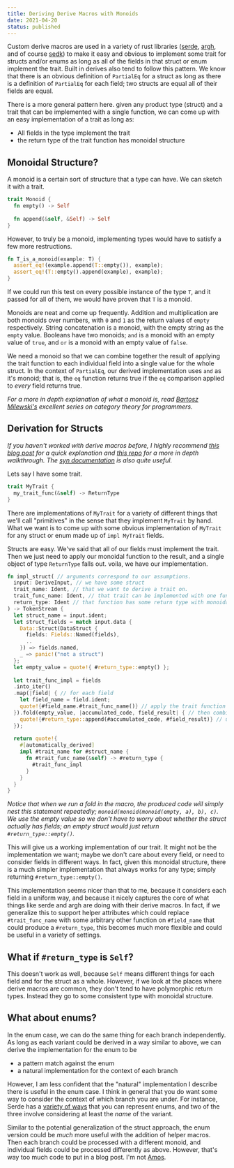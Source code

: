 ```yaml
---
title: Deriving Derive Macros with Monoids
date: 2021-04-20
status: published
---
```


Custom derive macros are used in a variety of rust libraries ([serde](https://serde.rs/), [argh](https://github.com/google/argh), and of course [sedk](https://github.com/schicks/sedk)) to make it easy and obvious to implement some trait for structs and/or enums as long as all of the fields in that struct or enum implement the trait. Built in derives also tend to follow this pattern. We know that there is an obvious definition of `PartialEq` for a struct as long as there is a definition of `PartialEq` for each field; two structs are equal all of their fields are equal. 

There is a more general pattern here. given any product type (struct) and a trait that can be implemented with a single function, we can come up with an easy implementation of a trait as long as:
- All fields in the type implement the trait
- the return type of the trait function has monoidal structure

## Monoidal Structure?
A monoid is a certain sort of structure that a type can have. We can sketch it with a trait.
```rust
trait Monoid {
  fn empty() -> Self
  
  fn append(&self, &Self) -> Self
}
```
However, to truly be a monoid, implementing types would have to satisfy a few more restructions. 
```rust
fn T_is_a_monoid(example: T) {
  assert_eq!(example.append(T::empty()), example);
  assert_eq!(T::empty().append(example), example);
}
```
If we could run this test on every possible instance of the type `T`, and it passed for all of them, we would have proven that `T` is a monoid.

Monoids are neat and come up frequently. Addition and multiplication are both monoids over numbers, with `0` and `1` as the return values of `empty` respectively. String concatenation is a monoid, with the empty string as the `empty` value. Booleans have two monoids; `and` is a monoid with an empty value of `true`, and `or` is a monoid with an empty value of `false`.

We need a monoid so that we can combine together the result of applying the trait function to each individual field into a single value for the whole struct. In the context of `PartialEq`, our derived implementation uses `and` as it's monoid; that is, the `eq` function returns true if the `eq` comparison applied to _every_ field returns true. 

_For a more in depth explanation of what a monoid is, read [Bartosz Milewski's](https://bartoszmilewski.com/2015/07/21/free-monoids/) excellent series on category theory for programmers._

## Derivation for Structs
_If you haven't worked with derive macros before, I highly recommend [this blog post](https://blog.turbo.fish/proc-macro-simple-derive/) for a quick explanation and [this repo](https://github.com/dtolnay/proc-macro-workshop) for a more in depth walkthrough. The [syn documentation](https://docs.rs/syn/0.15.26/syn/) is also quite useful._

Lets say I have some trait.
```rust
trait MyTrait {
  my_trait_func(&self) -> ReturnType
}
```
There are implementations of `MyTrait` for a variety of different things that we'll call "primitives" in the sense that they implement `MyTrait` by hand. What we want is to come up with some obvious implementation of `MyTrait` for any struct or enum made up of `impl MyTrait` fields.

Structs are easy. We've said that all of our fields must implement the trait. Then we just need to apply our monoidal function to the result, and a single object of type `ReturnType` falls out. voila, we have our implementation.

```rust
fn impl_struct( // arguments correspond to our assumptions.
  input: DeriveInput, // we have some struct
  trait_name: Ident, // that we want to derive a trait on.
  trait_func_name: Ident, // that trait can be implemented with one function.
  return_type: Ident // that function has some return type with monoidal structure
) -> TokenStream {
  let struct_name = input.ident;
  let struct_fields = match input.data {
    Data::Struct(DataStruct {
      fields: Fields::Named(fields),
      ..
    }) => fields.named,
    _ => panic!("not a struct")
  };
  let empty_value = quote!{ #return_type::empty() };
  
  let trait_func_impl = fields
  .into_iter()
  .map(|field| { // for each field
    let field_name = field.ident;
    quote!{#field_name.#trait_func_name()} // apply the trait function to get some instance of #return_type
  }).fold(empty_value, |accumulated_code, field_result| { // then combine the results
    quote!{#return_type::append(#accumulated_code, #field_result)} // using the binary function from the monoid over #return_type
  });
  
  return quote!{
    #[automatically_derived]
    impl #trait_name for #struct_name {
      fn #trait_func_name(&self) -> #return_type {
        #trait_func_impl
      }
    }
  }
}
```
_Notice that when we run a fold in the macro, the produced code will simply nest this statement repeatedly; `monoid(monoid(monoid(empty, a), b), c)`.  We use the empty value so we don't have to worry about whether the struct actually has fields; an empty struct would just return `#return_type::empty()`._

This will give us a working implementation of our trait. It might not be the implementation we want; maybe we don't care about every field, or need to consider fields in different ways. In fact, given this monoidal structure, there is a much simpler implementation that always works for any type; simply returning `#return_type::empty()`.

This implementation seems nicer than that to me, because it considers each field in a uniform way, and because it nicely captures the core of what things like serde and argh are doing with their derive macros. In fact, if we generalize this to support helper attributes which could replace `#trait_func_name` with some arbitrary other function on `#field_name` that could produce a `#return_type`, this becomes much more flexible and could be useful in a variety of settings. 

## What if `#return_type` is `Self`?
This doesn't work as well, because `Self` means different things for each field and for the struct as a whole. However, if we look at the places where derive macros are common, they don't tend to have polymorphic return types. Instead they go to some consistent type with monoidal structure.

## What about enums?
In the enum case, we can do the same thing for each branch independently. As long as each variant could be derived in a way similar to above, we can derive the implementation for the enum to be
- a pattern match against the enum
- a natural implementation for the context of each branch

However, I am less confident that the "natural" implementation I describe there is useful in the enum case. I think in general that you do want some way to consider the context of which branch you are under. For instance, Serde has a [variety of ways](https://serde.rs/enum-representations.html) that you can represent enums, and two of the three involve considering at least the _name_ of the variant.

Similar to the potential generalization of the struct approach, the enum version could be _much_ more useful with the addition of helper macros. Then each branch could be processed with a different monoid, and individual fields could be processed differently as above. However, that's way too much code to put in a blog post. I'm not [Amos](https://fasterthanli.me/articles/getting-in-and-out-of-trouble-with-rust-futures).